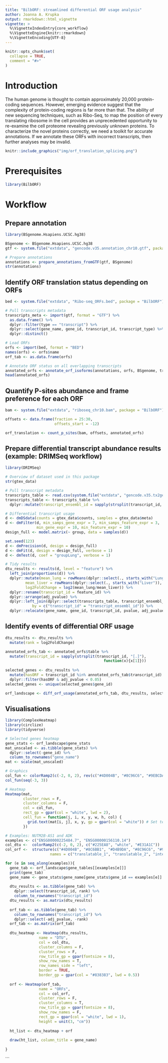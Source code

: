 ```yaml
---
title: "BilbORF: streamlined differential ORF usage analysis"
author: Joanna A. Krupka
output: rmarkdown::html_vignette
vignette: >
  %\VignetteIndexEntry{core_workflow}
  %\VignetteEngine{knitr::rmarkdown}
  %\VignetteEncoding{UTF-8}
---
```


```r
knitr::opts_chunk$set(
  collapse = TRUE,
  comment = "#>"
)
```

# Introduction 

The human genome is thought to contain approximately 20,000 protein-coding sequences.
However, emerging evidence suggest that the complexity of protein-coding regions is far more than that. 
The ability of new sequencing techniques, such as Ribo-Seq, to map the position of every translating ribosome in the cell provides an unprecedented opportunity to re-examine the cell proteome revealing previously unknown proteins. 
To characterize the novel proteins correctly, we need a toolkit for accurate annotations. 
If we annotate these ORFs with incorrect transcripts, then further analyses may be invalid.


```r
knitr::include_graphics("img/orf_translation_splicing.png")
```

# Prerequisites 

```r
library(BilbORF)
```

# Workflow 

## Prepare annotation

```r
library(BSgenome.Hsapiens.UCSC.hg38)

BSgenome <- BSgenome.Hsapiens.UCSC.hg38
gtf <- system.file("extdata", "gencode.v35.annotation_chr10.gtf", package = "BilbORF")

# Prepare annotations
annotations <- prepare_annotations_fromGTF(gtf, BSgenome)
str(annotations)
```

## Identify ORF translation status depending on ORFs

```r
bed <- system.file("extdata", "Ribo-seq_ORFs.bed", package = "BilbORF")

# Pull transcripts metadata
transcripts_meta <- import(gtf, format = "GTF") %>%
  as.data.frame() %>%
  dplyr::filter(type == "transcript") %>%
  dplyr::select(gene_name, gene_id, transcript_id, transcript_type) %>%
  dplyr::distinct()

# Load ORFs
orfs <- import(bed, format = "BED")
names(orfs) <- orfs$name
orf_tab <- as.data.frame(orfs)

# Annotate ORF status on all overlapping transcripts 
annotated_orfs <- annotate_orf_isoforms(annotations, orfs, BSgenome, transcripts_meta)
head(annotated_orfs)
```

## Quantify P-sites abundance and frame preference for each ORF  

```r
bam <- system.file("extdata", "riboseq_chr10.bam", package = "BilbORF")

offsets <- data.frame(fraction = 25:30,
                      offsets_start = -12) 

orf_translation <- count_p_sites(bam, offsets, annotated_orfs)
```

## Prepare differential transcript abundance results (example: DRIMSeq workflow)

```r
library(DRIMSeq)

# Overview of dataset used in this package
str(gtex_data)

# Pull transcript metadata
transcripts_table <- read.csv(system.file("extdata", "gencode.v35.tx2gene.csv", package = "BilbORF"))
transcripts_table <- transcripts_table %>%
  dplyr::mutate(transcript_ensembl_id = sapply(strsplit(transcript_id, "[.]"), function(x){x[1]}))

# Differential transcript usage
d <- dmDSdata(counts = gtex_data$counts, samples = gtex_data$meta)
d <- dmFilter(d, min_samps_gene_expr = 7, min_samps_feature_expr = 3,
              min_gene_expr = 10, min_feature_expr = 10)
design_full <- model.matrix(~ group, data = samples(d))

set.seed(123)
d <- dmPrecision(d, design = design_full)
d <- dmFit(d, design = design_full, verbose = 1)
d <- dmTest(d, coef = "groupLung", verbose = 1)

# Tidy results
dtu_results <- results(d, level = "feature") %>%
  left_join(proportions(d)) %>%
  dplyr::mutate(mean_lung = rowMeans(dplyr::select(., starts_with("Lung")), na.rm = TRUE),
         mean_liver = rowMeans(dplyr::select(., starts_with("Liver")), na.rm = TRUE),
         log2FoldChange = log2(mean_lung/mean_liver)) %>%
  dplyr::rename(transcript_id = feature_id) %>%
  dplyr::arrange(adj_pvalue) %>%
  dplyr::left_join(dplyr::select(transcripts_table, transcript_ensembl_id, gene_name), 
            by = c("transcript_id" = "transcript_ensembl_id")) %>%
  dplyr::relocate(gene_name, gene_id, transcript_id, pvalue, adj_pvalue, mean_lung, mean_liver, log2FoldChange) 
```

## Identify events of differential ORF usage

```r
dtu_results <- dtu_results %>%
  mutate(rank = log2FoldChange)

annotated_orfs_tab <- annotated_orfs$table %>%
  mutate(transcript_id = sapply(strsplit(transcript_id, "[.]"), 
                                            function(x){x[1]}))
  
selected_genes <- dtu_results %>%
  mutate(hasORF = transcript_id %in% annotated_orfs_tab$transcript_id) %>%
  dplyr::filter(hasORF & adj_pvalue < 0.05)
selected_genes <- unique(selected_genes$gene_id)

orf_landscape <- diff_orf_usage(annotated_orfs_tab, dtu_results, selected_genes)
```

## Visualisations 

```r
library(ComplexHeatmap)
library(circlize)
library(tidyverse)

# Selected genes heatmap 
gene_stats <- orf_landscape$gene_stats
mat_unscaled <- as.tibble(gene_stats) %>%
  dplyr::select(-gene_id) %>%
  column_to_rownames("gene_name")
mat <- scale(mat_unscaled)

# Graphics
col_fun <- colorRamp2(c(-2, 0, 2), rev(c("#4D004B", "#8C96C6", "#9EBCDA")))
col_fun(seq(-3, 3))

# Heatmap
Heatmap(mat,
        cluster_rows = F,
        cluster_columns = F,
        col = col_fun,
        rect_gp = gpar(col = "white", lwd = 2),
        cell_fun = function(j, i, x, y, w, h, col) {
          grid.text(mat[i, j], x, y, gp = gpar(col = "white")) # Set text color to white
        })

# Examples: NUTM2B-AS1 and ADK
examples <- c("ENSG00000225484.7", "ENSG00000156110.14")
col_dtu <-  colorRamp2(c(-2, 0, 2), c("#225EA8", "white", "#E31A1C"))
col_orf <-  structure(c("#4D004B", "#8C6BB1", "#D4B9DA", "#8C96C6", "#9EBCDA","#BFD3E6", "grey"),
                    names = c("translatable_1", "translatable_2", "internal_stop", "no_stop_no_start", "no_stop", "orf_loss"))

for (e in seq_along(examples)){
  gene_tab <- orf_landscape$gene_tables[[examples[e]]]
  print(gene_tab)
  gene_name <- gene_stats$gene_name[gene_stats$gene_id == examples[e]]
  
  dtu_results <- as.tibble(gene_tab) %>%
    dplyr::select(transcript_id, rank) %>%
    column_to_rownames("transcript_id")
  dtu_results <- as.matrix(dtu_results)
  
  orf_tab <- as.tibble(gene_tab) %>%
    column_to_rownames("transcript_id") %>%
    dplyr::select(-adj_pvalue, -rank) 
  orf_tab <- as.matrix(orf_tab)  
  
  dtu_heatmap <- Heatmap(dtu_results, 
               name = "DTU",
               col = col_dtu,
               cluster_columns = F,
               cluster_rows = F,
               row_title_gp = gpar(fontsize = 8),
               show_row_names = T, 
               row_names_side = "left",  
               border = TRUE,
               border_gp = gpar(col = "#838383", lwd = 0.5))
  
  orf <- Heatmap(orf_tab, 
               name = "ORFs",
               col = col_orf, 
               cluster_rows = F, 
               cluster_columns = T,
               row_title_gp = gpar(fontsize = 8),
               show_row_names = F,
               rect_gp = gpar(col = "white", lwd = 1),
               height = unit(3, "cm"))
  
  ht_list <- dtu_heatmap + orf
  
  draw(ht_list, column_title = gene_name)
  
}


```

```
